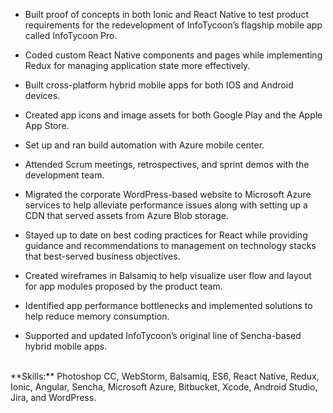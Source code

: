 - Built proof of concepts in both Ionic and React Native to test product requirements for the redevelopment of InfoTycoon’s flagship mobile app called InfoTycoon Pro.

- Coded custom React Native components and pages while implementing Redux for managing application state more effectively.

- Built cross-platform hybrid mobile apps for both IOS and Android devices.

- Created app icons and image assets for both Google Play and the Apple App Store.

- Set up and ran build automation with Azure mobile center.

- Attended Scrum meetings, retrospectives, and sprint demos with the development team.

- Migrated the corporate WordPress-based website to Microsoft Azure services to help alleviate performance issues along with setting up a CDN that served assets from Azure Blob storage.

- Stayed up to date on best coding practices for React while providing guidance and recommendations to management on technology stacks that best-served business objectives.

- Created wireframes in Balsamiq to help visualize user flow and layout for app modules proposed by the product team.

- Identified app performance bottlenecks and implemented solutions to help reduce memory consumption.

- Supported and updated InfoTycoon’s original line of Sencha-based hybrid mobile apps.


<br />
**Skills:** Photoshop CC, WebStorm, Balsamiq, ES6, React Native, Redux, Ionic, Angular, Sencha, Microsoft Azure, Bitbucket, Xcode, Android Studio, Jira, and WordPress.
